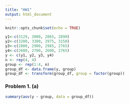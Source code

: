 ```yaml
---
title: "HW1"
output: html_document
---
```


```r
knitr::opts_chunk$set(echo = TRUE)
```


```r
y1<-c(3129, 3000, 2865, 2890)
y2<-c(3200, 3300, 2975, 3150)
y3<-c(2800, 2900, 2985, 2765)
y4<-c(2600, 2700, 2600, 2765)
y <- c(y1, y2, y3, y4)
n <- rep(4, 4) 
group <- rep(1:4, n)
group_df <- data.frame(y, group)
group_df <- transform(group_df, group = factor(group))
```



### Problem 1. (a)
```r
summary(aov(y ~ group, data = group_df))
```